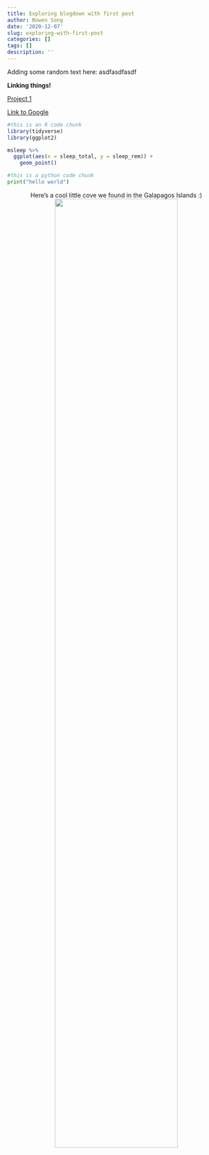 ---
title: Exploring blogdown with first post
author: Bowen Song
date: '2020-12-07'
slug: exploring-with-first-post
categories: []
tags: []
description: ''
---
Adding some random text here: asdfasdfasdf

**Linking things!**

[Project 1](/projects/project1/)

[Link to Google](https://www.google.com)

```{r}
#this is an R code chunk
library(tidyverse)
library(ggplot2)

msleep %>% 
  ggplot(aes(x = sleep_total, y = sleep_rem)) +
    geom_point()
```

```{python}
#this is a python code chunk
print("hello world")
```


<center>
Here's a cool little cove we found in the Galapagos Islands :)
![](/img/IMG_6626.JPG){width=75% height=75%}
</center>
